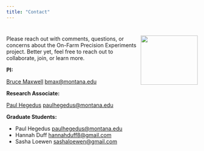 ```yaml
---
title: "Contact"
---
```

# <img src="images/OFPE_logo.png" align="right" width="150" height = "130" />

Please reach out with comments, questions, or concerns about the On-Farm Precision Experiments project. Better yet, feel free to reach out to collaborate, join, or learn more.

**PI:** 

[Bruce Maxwell](http://landresources.montana.edu/directory/faculty/1524374/bruce-maxwell) <bmax@montana.edu>

**Research Associate:** 

[Paul Hegedus](http://landresources.montana.edu/directory/researchassoc.html) <paulhegedus@montana.edu>

**Graduate Students:** 

  * Paul Hegedus <paulhegedus@montana.edu> 
  * Hannah Duff <hannahduff8@gmail.com> 
  * Sasha Loewen <sashaloewen@gmail.com> 



